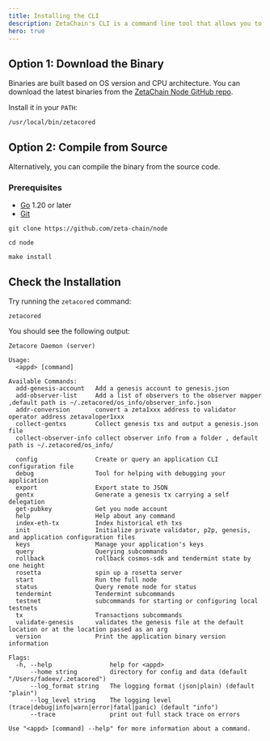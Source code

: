 ```yaml
---
title: Installing the CLI
description: ZetaChain's CLI is a command line tool that allows you to interact with the ZetaChain network.
hero: true
---
```


## Option 1: Download the Binary

Binaries are built based on OS version and CPU architecture. You can download
the latest binaries from the
[ZetaChain Node GitHub repo](https://github.com/zeta-chain/node/releases).

Install it in your `PATH`:

```
/usr/local/bin/zetacored
```

## Option 2: Compile from Source

Alternatively, you can compile the binary from the source code.

### Prerequisites

- [Go](https://golang.org/doc/install) 1.20 or later
- [Git](https://git-scm.com/downloads)

```
git clone https://github.com/zeta-chain/node

cd node

make install
```

## Check the Installation

Try running the `zetacored` command:

```
zetacored
```

You should see the following output:

```
Zetacore Daemon (server)

Usage:
  <appd> [command]

Available Commands:
  add-genesis-account   Add a genesis account to genesis.json
  add-observer-list     Add a list of observers to the observer mapper ,default path is ~/.zetacored/os_info/observer_info.json
  addr-conversion       convert a zeta1xxx address to validator operator address zetavaloper1xxx
  collect-gentxs        Collect genesis txs and output a genesis.json file
  collect-observer-info collect observer info from a folder , default path is ~/.zetacored/os_info/

  config                Create or query an application CLI configuration file
  debug                 Tool for helping with debugging your application
  export                Export state to JSON
  gentx                 Generate a genesis tx carrying a self delegation
  get-pubkey            Get you node account
  help                  Help about any command
  index-eth-tx          Index historical eth txs
  init                  Initialize private validator, p2p, genesis, and application configuration files
  keys                  Manage your application's keys
  query                 Querying subcommands
  rollback              rollback cosmos-sdk and tendermint state by one height
  rosetta               spin up a rosetta server
  start                 Run the full node
  status                Query remote node for status
  tendermint            Tendermint subcommands
  testnet               subcommands for starting or configuring local testnets
  tx                    Transactions subcommands
  validate-genesis      validates the genesis file at the default location or at the location passed as an arg
  version               Print the application binary version information

Flags:
  -h, --help                help for <appd>
      --home string         directory for config and data (default "/Users/fadeev/.zetacored")
      --log_format string   The logging format (json|plain) (default "plain")
      --log_level string    The logging level (trace|debug|info|warn|error|fatal|panic) (default "info")
      --trace               print out full stack trace on errors

Use "<appd> [command] --help" for more information about a command.
```
